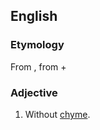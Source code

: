 ==English==

===Etymology===
From {{etyl|grc|en}} {{term|ἄχυμος||tasteless|lang=grc|sc=polytonic}}, from {{term|ἀ-||not|lang=grc|sc=polytonic}} + {{term|χυμός||flavour|lang=grc|sc=polytonic}}

===Adjective===
{{head|en|adjective}}

# {{context|physiology|lang=en}} Without [[chyme]].